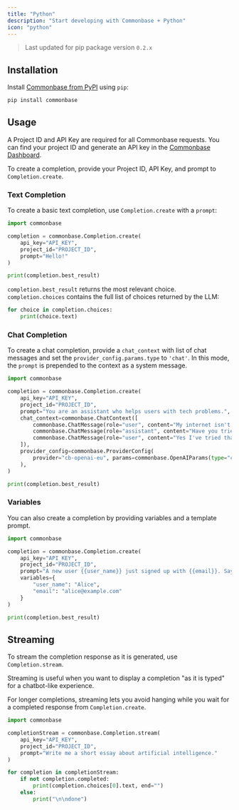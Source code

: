 ```yaml
---
title: "Python"
description: "Start developing with Commonbase + Python"
icon: "python"
---
```


> Last updated for pip package version `0.2.x`

## Installation

Install [Commonbase from PyPI](https://pypi.org/project/commonbase/) using `pip`:

```bash
pip install commonbase
```

## Usage

A Project ID and API Key are required for all Commonbase requests. You can find your project ID
and generate an API key in the [Commonbase Dashboard](https://commonbase.com/).

To create a completion, provide your Project ID, API Key, and prompt to `Completion.create`.

### Text Completion

To create a basic text completion, use `Completion.create` with a `prompt`:

```py
import commonbase

completion = commonbase.Completion.create(
    api_key="API_KEY",
    project_id="PROJECT_ID",
    prompt="Hello!"
)

print(completion.best_result)
```

`completion.best_result` returns the most relevant choice.
`completion.choices` contains the full list of choices returned by the LLM:

```py
for choice in completion.choices:
    print(choice.text)
```

### Chat Completion

To create a chat completion, provide a `chat_context` with list of chat messages and set the
`provider_config.params.type` to `'chat'`. In this mode, the `prompt` is prepended to the context
as a system message.

```py
import commonbase

completion = commonbase.Completion.create(
    api_key="API_KEY",
    project_id="PROJECT_ID",
    prompt="You are an assistant who helps users with tech problems.",
    chat_context=commonbase.ChatContext([
        commonbase.ChatMessage(role="user", content="My internet isn't working."),
        commonbase.ChatMessage(role="assistant", content="Have you tried restarting your router?"),
        commonbase.ChatMessage(role="user", content="Yes I've tried that."),
    ]),
    provider_config=commonbase.ProviderConfig(
        provider="cb-openai-eu", params=commonbase.OpenAIParams(type="chat")
    ),
)

print(completion.best_result)
```

### Variables

You can also create a completion by providing variables and a template prompt.

```py
import commonbase

completion = commonbase.Completion.create(
    api_key="API_KEY",
    project_id="PROJECT_ID",
    prompt="A new user {{user_name}} just signed up with {{email}}. Say hello!"
    variables={
        "user_name": "Alice",
        "email": "alice@example.com"
    }
)

print(completion.best_result)
```

## Streaming

To stream the completion response as it is generated, use `Completion.stream`.

Streaming is useful when you want to display a completion "as it is typed" for a chatbot-like experience.

For longer completions, streaming lets you avoid hanging while you wait for a completed response
from `Completion.create`.

```py
import commonbase

completionStream = commonbase.Completion.stream(
    api_key="API_KEY",
    project_id="PROJECT_ID",
    prompt="Write me a short essay about artificial intelligence."
)

for completion in completionStream:
    if not completion.completed:
        print(completion.choices[0].text, end="")
    else:
        print("\n\ndone")
```
